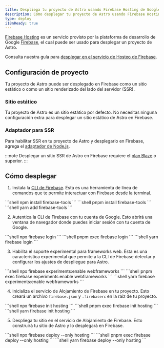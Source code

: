 ```yaml
---
title: Despliega tu proyecto de Astro usando Firebase Hosting de Google
description: Cómo desplegar tu proyecto de Astro usando Firebase Hosting de Google.
type: deploy
i18nReady: true
---
```


[Firebase Hosting](https://firebase.google.com/products/hosting) es un servicio provisto por la plataforma de desarrollo de Google [Firebase](https://firebase.google.com/), el cual puede ser usado para desplegar un proyecto de Astro.

Consulta nuestra guía para [desplegar en el servicio de Hosteo de Firebase](/es/guides/backend/google-firebase/).

## Configuración de proyecto

Tu proyecto de Astro puede ser desplegado en Firebase como un sitio estático o como un sitio renderizado del lado del servidor (SSR).

### Sitio estático

Tu proyecto de Astro es un sitio estático por defecto. No necesitas ninguna configuración extra para desplegar un sitio estático de Astro en Firebase.

### Adaptador para SSR

Para habilitar SSR en tu proyecto de Astro y desplegarlo en Firebase, agrega el [adaptador de Node.js](/es/guides/integrations-guide/node/).

:::note
Desplegar un sitio SSR de Astro en Firebase requiere el [plan Blaze](https://firebase.google.com/pricing) o superior.
:::

## Cómo desplegar

1. Instala la [CLI de Firebase](https://github.com/firebase/firebase-tools). Esta es una herramienta de línea de comandos que te permite interactuar con Firebase desde la terminal.

  <PackageManagerTabs>
    <Fragment slot="npm">
    ```shell
    npm install firebase-tools
    ```
    </Fragment>
    <Fragment slot="pnpm">
    ```shell
    pnpm install firebase-tools
    ```
    </Fragment>
    <Fragment slot="yarn">
    ```shell
    yarn add firebase-tools
    ```
    </Fragment>
  </PackageManagerTabs>

2. Autentica la CLI de Firebase con tu cuenta de Google. Esto abrirá una ventana de navegador donde puedes iniciar sesión con tu cuenta de Google.

  <PackageManagerTabs>
    <Fragment slot="npm">
    ```shell
    npx firebase login
    ```
    </Fragment>
    <Fragment slot="pnpm">
    ```shell
    pnpm exec firebase login
    ```
    </Fragment>
    <Fragment slot="yarn">
    ```shell
    yarn firebase login
    ```
    </Fragment>
  </PackageManagerTabs>

3. Habilita el soporte experimental para frameworks web. Esta es una característica experimental que permite a la CLI de Firebase detectar y configurar los ajustes de despliegue para Astro.

  <PackageManagerTabs>
    <Fragment slot="npm">
    ```shell
    npx firebase experiments:enable webframeworks
    ```
    </Fragment>
    <Fragment slot="pnpm">
    ```shell
    pnpm exec firebase experiments:enable webframeworks
    ```
    </Fragment>
    <Fragment slot="yarn">
    ```shell
    yarn firebase experiments:enable webframeworks
    ```
    </Fragment>
  </PackageManagerTabs>

4. Inicializa el servicio de Alojamiento de Firebase en tu proyecto. Esto creará un archivo `firebase.json` y `.firebaserc` en la raíz de tu proyecto.

  <PackageManagerTabs>
    <Fragment slot="npm">
    ```shell
    npx firebase init hosting
    ```
    </Fragment>
    <Fragment slot="pnpm">
    ```shell
    pnpm exec firebase init hosting
    ```
    </Fragment>
    <Fragment slot="yarn">
    ```shell
    yarn firebase init hosting
    ```
    </Fragment>
  </PackageManagerTabs>

5. Despliega tu sitio en el servicio de Alojamiento de Firebase. Esto construirá tu sitio de Astro y lo desplegará en Firebase.

  <PackageManagerTabs>
    <Fragment slot="npm">
    ```shell
    npx firebase deploy --only hosting
    ```
    </Fragment>
    <Fragment slot="pnpm">
    ```shell
    pnpm exec firebase deploy --only hosting
    ```
    </Fragment>
    <Fragment slot="yarn">
    ```shell
    yarn firebase deploy --only hosting
    ```
    </Fragment>
  </PackageManagerTabs>
